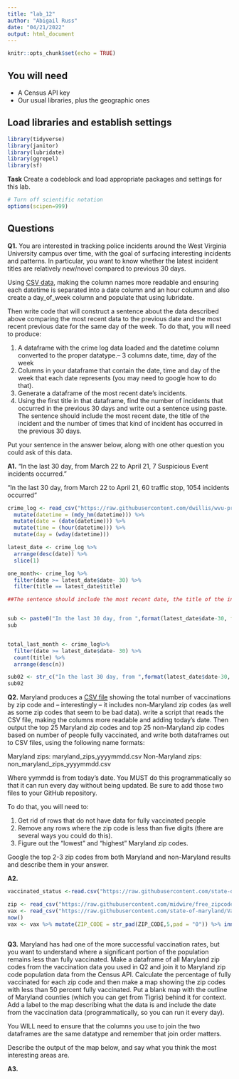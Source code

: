 ```yaml
---
title: "lab_12"
author: "Abigail Russ"
date: "04/21/2022"
output: html_document
---
```


```r
knitr::opts_chunk$set(echo = TRUE)
```

## You will need

* A Census API key
* Our usual libraries, plus the geographic ones

## Load libraries and establish settings
```r
library(tidyverse)
library(janitor)
library(lubridate)
library(ggrepel)
library(sf)
```


**Task** Create a codeblock and load appropriate packages and settings for this lab.

```r
# Turn off scientific notation
options(scipen=999)
```

## Questions

**Q1.** You are interested in tracking police incidents around the West Virginia University campus over time, with the goal of surfacing interesting incidents and patterns. In particular, you want to know whether the latest incident titles are relatively new/novel compared to previous 30 days.

Using [CSV data](https://raw.githubusercontent.com/dwillis/wvu-projects/master/crime-log/crime_log.csv), making the column names more readable and ensuring each datetime is separated into a date column and an hour column and also create a day_of_week column and populate that using lubridate.

Then write code that will construct a sentence about the data described above comparing the most recent data to the previous date and the most recent previous date for the same day of the week. To do that, you will need to produce:

1. A dataframe with the crime log data loaded and the datetime column converted to the proper datatype.-- 3 columns date, time, day of the week
2. Columns in your dataframe that contain the date, time and day of the week that each date represents (you may need to google how to do that).
3. Generate a dataframe of the most recent date's incidents.
4. Using the first title in that dataframe, find the number of incidents that occurred in the previous 30 days and write out a sentence using paste. The sentence should include the most recent date, the title of the incident and the number of times that kind of incident has occurred in the previous 30 days.

Put your sentence in the answer below, along with one other question you could ask of this data.

**A1.** "In the last 30 day, from March 22 to April 21, 7 Suspicious Event incidents occurred."

"In the last 30 day, from March 22 to April 21, 60 traffic stop, 1054 incidents occurred"

```r
crime_log <- read_csv("https://raw.githubusercontent.com/dwillis/wvu-projects/master/crime-log/crime_log.csv") %>% 
  mutate(datetime = (mdy_hm(datetime))) %>% 
  mutate(date = (date(datetime))) %>% 
  mutate(time = (hour(datetime))) %>% 
  mutate(day = (wday(datetime)))

latest_date <- crime_log %>% 
  arrange(desc(date)) %>% 
  slice(1)

one_month<- crime_log %>% 
  filter(date >= latest_date$date- 30) %>% 
  filter(title == latest_date$title)

##The sentence should include the most recent date, the title of the incident and the number of times that kind of incident has occurred in the previous 30 days.


sub <- paste0("In the last 30 day, from ",format(latest_date$date-30, format="%B %d"), " to " ,format(latest_date$date, format="%B %d"),", ",nrow(one_month)," ", str_to_lower(latest_date$title), " incidents occurred")
sub


total_last_month <- crime_log%>% 
  filter(date >= latest_date$date- 30) %>% 
  count(title) %>% 
  arrange(desc(n)) 

sub02 <- str_c("In the last 30 day, from ",format(latest_date$date-30, format="%B %d"), " to " ,format(latest_date$date, format="%B %d"),", ",total_last_month$n[1]," ", str_to_lower(total_last_month$title[1]), " incidents occurred")
sub02
```

**Q2.** Maryland produces a [CSV file](https://raw.githubusercontent.com/state-of-maryland/VaccineCSVs/master/Vax_ZIP_CODE_FirstSecondSingle_Totals_Raw.csv) showing the total number of vaccinations by zip code and -- interestingly -- it includes non-Maryland zip codes (as well as some zip codes that seem to be bad data). write a script that reads the CSV file, making the columns more readable and adding today's date. Then output the top 25 Maryland zip codes and top 25 non-Maryland zip codes based on number of people fully vaccinated, and write both dataframes out to CSV files, using the following name formats:

Maryland zips: maryland_zips_yyyymmdd.csv
Non-Maryland zips: non_maryland_zips_yyyymmdd.csv

Where yymmdd is from today's date. You MUST do this programmatically so that it can run every day without being updated. Be sure to add those two files to your GitHub repository.

To do that, you will need to:

1. Get rid of rows that do not have data for fully vaccinated people
2. Remove any rows where the zip code is less than five digits (there are several ways you could do this).
3. Figure out the "lowest" and "highest" Maryland zip codes.

Google the top 2-3 zip codes from both Maryland and non-Maryland results and describe them in your answer.

**A2.**

```r
vaccinated_status <-read.csv("https://raw.githubusercontent.com/state-of-maryland/VaccineCSVs/master/Vax_ZIP_CODE_FirstSecondSingle_Totals_Raw.csv")

zip <- read_csv("https://raw.githubusercontent.com/midwire/free_zipcode_data/develop/all_us_zipcodes.csv")
vax <- read_csv("https://raw.githubusercontent.com/state-of-maryland/VaccineCSVs/master/Vax_ZIP_CODE_FirstSecondSingle_Totals_Raw.csv") 
now()
vax <- vax %>% mutate(ZIP_CODE = str_pad(ZIP_CODE,5,pad = "0")) %>% inner_join(zip,c("ZIP_CODE"="code"))
  
```

**Q3.** Maryland has had one of the more successful vaccination rates, but you want to understand where a significant portion of the population remains less than fully vaccinated. Make a dataframe of all Maryland zip codes from the vaccination data you used in Q2 and join it to Maryland zip code population data from the Census API. Calculate the percentage of fully vaccinated for each zip code and then make a map showing the zip codes with less than 50 percent fully vaccinated. Put a blank map with the outline of Maryland counties (which you can get from Tigris) behind it for context. Add a label to the map describing what the data is and include the date from the vaccination data (programmatically, so you can run it every day).

You WILL need to ensure that the columns you use to join the two dataframes are the same datatype and remember that join order matters.

Describe the output of the map below, and say what you think the most interesting areas are.

**A3.**

```r


```
